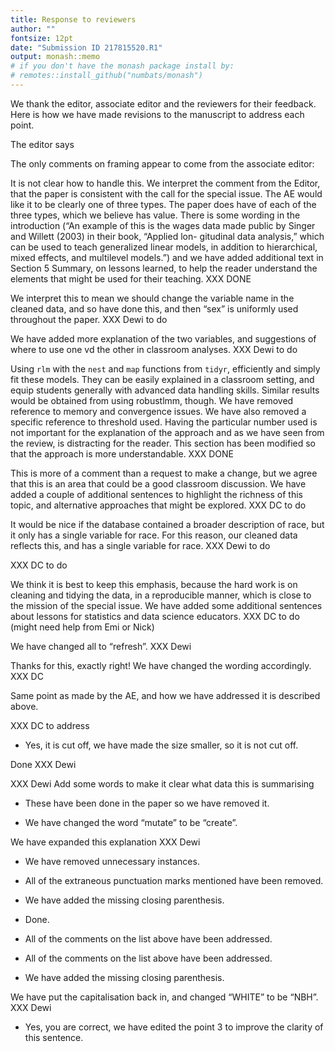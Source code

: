 ```yaml
---
title: Response to reviewers
author: ""
fontsize: 12pt
date: "Submission ID 217815520.R1"
output: monash::memo
# if you don't have the monash package install by:
# remotes::install_github("numbats/monash")
---
```


We thank the editor, associate editor and the reviewers for their feedback. Here is how we have made revisions to the manuscript to address each point. 


\section*{Major changes:}

The editor says \textcolor{violet}{The paper falls squarely into the call for the special issue on "Reproducibility and responsible workflow". Some additional suggestions regarding framing are provided by the reviewers and the AE.} 

The only comments on framing appear to come from the associate editor: \textcolor{violet}{If this was (1) a general process for demonstrating the cleaning of longitudinal data, (2) a case study for cleaning data in the classroom, or (3) a case study for using the data in the classroom the value would be clear. In its current state, however, the manuscript still partly each of the three by describing the R package they've created and, as a result, does not fully address any of the three.}

It is not clear how to handle this. We interpret the comment from the Editor, that the paper is consistent with the call for the special issue. The AE would like it to be clearly one of three types. The paper does have of each of the three types, which we believe has value. There is some wording in the introduction ("An example of this is the wages data made public by Singer and Willett (2003) in their book, “Applied lon- gitudinal data analysis,” which can be used to teach generalized linear models, in addition to hierarchical, mixed effects, and multilevel models.") and we have added additional text in Section 5 Summary, on lessons learned, to help the reader understand the elements that might be used for their teaching. XXX DONE


\begin{description}
\item[Associate Editor:] \textcolor{violet}{\textbf{ORIGINAL COMMENT: The author switches between gender (man/woman/etc) and sex (male/female/etc.) throughout the manuscript. Further, the explanation here covers important ideas in teaching how to use data on gender/sex and race, but it’s just the beginning of ideas. It might be better to discuss the questions on the survey and discuss possible shortcomings, rather than make a somewhat empty gesture towards today’s standard.} R1 COMMENT: The authors still incorrectly refer to male/female as gender. While it is clear the authors are trying to be thoughtful in how they address important issues with data collection on demographics they are not correctly doing so (see note about race/ethnicity below). Certainly there are potential issues with binary sex variables, this can and should be discussed but care should go into this. Please review the literature surrounding the discussion of sex and gender in data (e.g., SAGER guidelines).}
\end{description}

We interpret this to mean we should change the variable name in the cleaned data, and so have done this, and then "sex" is uniformly used throughout the paper. XXX Dewi to do

\begin{description}
\item[Associate Editor:] \textcolor{violet}{\textbf{The discussion around highest grade completed is mechanical in what was done, but lacks substantive reasoning for those decisions and possible downstream con- sequences.} It is still unclear to me whether education is measured by year or by category (it’s described both ways) and, in either case, the decision for one or the other isn’t contrasted or justified. For example `hcg` is described as a factor and `grade` is described as only increasing (numeric?) and surely the authors mean non-decreasing. If this is meant to be a case study for the classroom, this decision is rich ground for discussion.}
\end{description}

We have added more explanation of the two variables, and suggestions of where to use one vd the other in classroom analyses. XXX Dewi to do

\begin{description}
\item[Associate Editor:] \textcolor{violet}{\textbf{I’m not sure this is accurate. The robustlmm package in R fits these models rather quickly with thousands of observations. What are the authors using? Does it run out of memory (requires more RAM) or does it take too much time?} The mixed effects models that robustlmm fits are identical to that of lmer. There is extensive documentation about the convergence issues (which are generally false positives). One may use the allFit() function to evaluate this.}
\end{description}

Using `rlm` with the `nest` and `map` functions from `tidyr`, efficiently and simply fit these models. They can be easily explained in a classroom setting, and equip students generally with advanced data handling skills. Similar results would be obtained from using robustlmm, though. We have removed reference to memory and convergence issues. We have also removed a specific reference to threshold used. Having the particular number used is not important for the explanation of the approach and as we have seen from the review, is distracting for the reader. This section has been modified so that the approach is more understandable. XXX DONE

\begin{description}
\item[Associate Editor:] \textcolor{violet}{\textbf{The choice of 0.12 seems arbitrary at best. I don’t see any justification for this approach (e.g., literature, simulations, etc). Why not use bi-square, instead of huber, and simply impute for observations with weight 0. While still arbitrary, it’s decided by the bisquare model and isn’t a guesstimate. Further, it would be sensible for any dataset and not just this one. (This would correspond to a smaller threshold, which may catch too many strange outcomes). In any case, it’s hard to justify something so adhoc.} I agree that it is simpler not to use robustlmm (see note above about robustlmm), and that how to decide what to do with outlandish observations would be rich for class discussion. However, this isn’t discussed as part of this data being a case study – if this is to be used for an educational purpose (beyond how the data were compiled) instructing this type of discussion and the possible avenues for exploration would be important. To teach this, we’d want to used a justified method for data imputation and outlier detection and note there may be other sensible ways (which I think this is) to do it.}
\end{description}

This is more of a comment than a request to make a change, but we agree that this is an area that could be a good classroom discussion. We have added a couple of additional sentences to highlight the richness of this topic, and alternative approaches that might be explored. XXX DC to do

\begin{description}
\item[Associate Editor:] \textcolor{violet}{The authors also make some problematic decisions about the race (Black or not-Black) and ethnicity (Hispanic or not-Hispanic) variables. They suggest three categories (non-Black/non-Hispanic; Black; Hispanic) and don’t discuss the process of combining them, while recent standard is (non-Black/non-Hispanic; non-Black/Hispanic; Black/non-Hispanic; Black/Hispanic). It's possible that this selection was made for backwards compatibility, lack of certain demographics in the sample, or some other reason but it is not communicated. Please review the literature surrounding the discussion of race and ethnicity (e.g., Standards for the classification of federal data on race and ethnicity).}
\end{description}

It would be nice if the database contained a broader description of race, but it only has a single variable for race. For this reason, our cleaned data reflects this, and has a single variable for race. XXX Dewi to do

\begin{description}
\item[Associate Editor:] \textcolor{violet}{(page 3-4, lines 34-20) The discussion about “the average and the individual” is underdeveloped. It seems to be tangled with a couple other ideas in these paragraphs, which muddles the point.}
\end{description}

XXX DC to do

\begin{description}
\item[Reviewer 1:] \textcolor{violet}{The manuscript is much improved. I would like to see less description of how to tidy the data in Section 3 and more discussion of lessons learned (useful for statistics and data science educators and students) in Section 5.}
\end{description}

We think it is best to keep this emphasis, because the hard work is on cleaning and tidying the data, in a reproducible manner, which is close to the mission of the special issue. We have added some additional sentences about lessons for statistics and data science educators. XXX DC to do (might need help from Emi or Nick)

\begin{description}
\item[Reviewer 3:] \textcolor{violet}{One thing that could be made clearer throughout the paper – especially in Section 5 – is that the ultimate goal here is to get an equivalent dataset to the original that contains the additional years of data and better respects modern social justice norms.  The authors use the terms “update”, “refresh”, and “re-create” throughout, and I think it is sometimes ambiguous whether this is a replication or update.}
\end{description}

We have changed all to "refresh". XXX Dewi 

\begin{description}
\item[Reviewer 3:] \textcolor{violet}{Here is what I think the strong takeaway in this work is:  "Any longitudinal dataset used for education should have a sufficiently reproducible process to be updated with new data.  The NLSY79 dataset is a great teaching tool that has become outdated, both because the dataset stops in 1994, and because the demographic data could be handled more delicately.  What you have done here is offered a well-documented and reproducible process that expands the dataset to modernity, and matches the original dataset decently well within its scope." This narrative doesn’t require any major structural revision; only some wordsmithing to make sure this message of your contribution hits home throughout the paper.}
\end{description}

Thanks for this, exactly right! We have changed the wording accordingly. XXX DC

\begin{description}
\item[Reviewer 3:] \textcolor{violet}{Page 17:  I remain slightly uncomfortable with the “hand-way-ness” of the modeling step.  I don’t think that “we tried this and it failed to converge” is a satisfactory explanation for dismissing a model that the authors themselves believe would be a better fit.  Perhaps the discussion around robustlmm could be relegated to an appendix or supplement, with a bit more detail about why this model doesn’t converge on the data.  That way it would not distract from the details of the model that was actually used.}
\end{description}

Same point as made by the AE, and how we have addressed it is described above.

\begin{description}
\item[Reviewer 3:] \textcolor{violet}{Page 18:  Similarly, the justification of the 0.12 cutoff is much improved from the first version of this paper, but it still feels a bit strange.  This sentence in particular throws me off: “That struck a balance between maintaining the natural variability of the wageswith minimizing implausible values.” There are some big assumptions in that sentence to do with what is the “true” natural variablility of the wages and what is “truly” an implausible value.  Is there any semi-objective measure we could use to justify the choice of 0.12 beyond the “eyeball test”?
For example: maybe a plot of the variability of the imputed data for various threshold choices, showing that a low threshold leads to very high variance and a high threshold leads to low variance? Or:  Can you make an argument from predictive power of the model, i.e., that a threshold around 0.12 trained on years 1979-2016 best predicts years 2017-18? Perhaps this is too much lift at this stage, but any amount of quantifiable justification would relieve a lot of the subjectivity around that 0.12 choice.}
\end{description}

XXX DC to address

\section*{Minor changes:}

\begin{description}
\item[Associate Editor:] \textcolor{violet}{(page 7, figure 1). Is this figure cut off or is it just at the end of the page?}
\end{description}

* Yes, it is cut off, we have made the size smaller, so it is not cut off. 

\begin{description}
\item[Associate Editor:] \textcolor{violet}{(page 9, line 4-6). “HRP1 1980 and HRP2 1980, contain the information about the job number up to 5...” They only contain job number one and two – in other areas of the manuscript you use a subscript i to make the point clear and this would be a good solution here. The code here goes off the page a bit, too.}
\end{description}

Done XXX Dewi

\begin{description}
\item[Associate Editor:] \textcolor{violet}{(page 10, tables 1-2) I believe these tables show what the authors see in their cleaned data compared to the NLSY numbers provided on page 15. Is this correct?}
\end{description}

XXX Dewi Add some words to make it clear what data this is summarising

\begin{description}
\item[Reviewer 2:] \textcolor{violet}{On page 6, several times you use the word “plan,” as in “We also plan to include additional variables” and “The plan is to create three datasets as follows.” Has this been done in the paper, or are some of these future goals?}
\end{description}

* These have been done in the paper so we have removed it.

\begin{description}
\item[Reviewer 2:] \textcolor{violet}{The word “mutate” is used several times in the manuscript. While tidyverse uses are familiar with that as function name and “verb,” I think a general audience is going to find it a bit jarring. Consider replacing with the word “create” or similar.}
\end{description}

* We have changed the word "mutate" to be "create". 

\begin{description}
\item[Reviewer 2:] \textcolor{violet}{On page 10, I don’t know what this sentence means: “When this value was missing, 2012, 2014, 2016, and 2018, but available in the first form substituted accordingly.”}
\end{description}

We have expanded this explanation XXX Dewi

\begin{description}
\item[Reviewer 2:] \textcolor{violet}{The word “that” is used a lot in this manuscript, and most instances could be removed. For example “For example, an article published in the Sydney Morning Herald argues that there is no average Australian” can be replace by “For example, an article published in the Sydney Morning Herald argues there is no average Australian.” I suggest searching for the word “that” and removing any unnecessary instances.}
\end{description}

* We have removed unnecessary instances.

\begin{description}
\item[Reviewer 2:] \textcolor{violet}{Some extraneous punctuation marks are present}
\begin{itemize}
  \item p1 in abstract: Both “wages textbook subset, have not” and “open source R package, called” do not need commas.
  \item p2 “high school dropouts, from 1979-1994” does not need comma
  \item p2 comma after “divergence of purpose” might be better replaced with dash.
  \item p4 the sentence “Plot (C) shows the profile for an individual, with not such a high maximum wage but still indicates a problem: their wages are consistently low except for one year where they earned close to 1200/hour.” needs a few edits. I suggest “Plot (C) shows the profile for an individual with a maximum wage that is not so extreme but still indicates a problem: their wages are consistently low except for one year where they earned close to 1200/hour.”
  \item p24 “predominately” does not need a hyphen.
\end{itemize}
\end{description}

* All of the extraneous punctuation marks mentioned have been removed. 

\begin{description}
\item[Reviewer 2:] \textcolor{violet}{p2 missing closing parenthesis after Stodel 2020 citation.}
\end{description}

* We have added the missing closing parenthesis.


\begin{description}
\item[Reviewer 2:] \textcolor{violet}{Punctuation should go inside quotation marks, not outside}
\begin{itemize}
\item p2 comma  “Applied longitudinal data analysis”,
\item p4 comma “tame data”,
\item p6 comma “statistical value chain”,
\item p9 period “female”.
\item p13 period “number of weeks worked since the last interview”.
\end{itemize}
\end{description}

* Done.

\begin{description}
\item[Reviewer 2:] \textcolor{violet}{Miscellaneous comments:} 
\begin{itemize}
\item p6 “For example, use a single categorical race variable instead of the two binary race variables.” Perhaps missing a “we” before use?
\item p6 The sentence beginning “van der Loo and de Jonge” is jarring because of the lowercase name, particularly because it starts a paragraph and section. I recommend flipping the clauses to begin “In the context of official statistics, van der Loo and de Jonge…”
\item p18 “The year when the individual starting to work.” should perhaps be “The year when the individual started to work.”
\item p24 The sentence “On an individual level, one needs to know where I am in this data and does this data relate to me.” needs edits. I’m not sure people from the longitudinal study are likely to be looking at this data, so “where I am in this data” is not quite accurate. Rather, people might want to see how their characteristics relate to those in the dataset. 
\item p26 Cooksey reference should have NLSY capitalized. 
\end{itemize}
\end{description}

* All of the comments on the list above have been addressed.

\begin{description}
\item[Reviewer 1:] \textcolor{violet}{Minor comments:}
\begin{itemize}
\item P2, l46: missing right parenthesis.
\item P9, l24: missing word(s) "this sometimes difficult the adjustment"
\item P11, l43: "hours" worked
\item P12, l32: unit in "weeks"
\item P14, l38: Figure 3 shows...
\item P21, l21: "the weeks worked since" ...
\item P24, l21: The sentence "On an individual level, one needs to know where I am in this data and does this data relate to me" is awkward. Please revise.
\item P34 l 38: Figure 5 (C) is mislabeled
\end{itemize}
\end{description}

* All of the comments on the list above have been addressed.

\begin{description}
\item[Reviewer 3:] \textcolor{violet}{Page 2, line 42 – Parenthesis is not closed.}
\end{description}

* We have added the missing closing parenthesis.

\begin{description}
\item[Reviewer 3:] \textcolor{violet}{This comment from the first review is unaddressed: “Black” and “Hispanic” and “White” should be capitalized.  (There is some dispute among style guides regarding “white”, but the other two are unambiguous.)}
\end{description}

We have put the capitalisation back in, and changed "WHITE" to be "NBH". XXX Dewi

\begin{description}
\item[Reviewer 3:] \textcolor{violet}{Page 7 lines 36-42:}
\begin{itemize}
\item 1. The wages data of the whole NLSY79 cohort, including females.
\item 2. A separate table of the demographic data of the whole NLSY79 cohort.
\item 3. The high school dropouts’ wages data is closest to a refreshed version of Singer and
Willett (2003)’s data.
\end{itemize}
1 and 2 are nouns and 3 is a sentence – I’m a little confused what this third dataset represents.  I think you mean that you create a subset of (1) in the scope of the original data, to see how closely it replicates?
\end{description}

* Yes, you are correct, we have edited the point 3 to improve the clarity of this sentence. 






